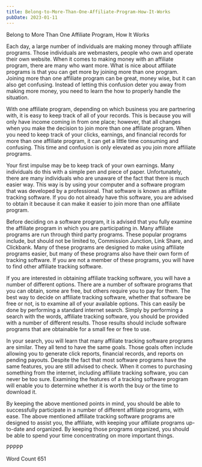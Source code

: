 ```yaml
---
title: Belong-to-More-Than-One-Affiliate-Program-How-It-Works
pubDate: 2023-01-11
---
```


Belong to More Than One Affiliate Program, How It Works

Each day, a large number of individuals are making money through affiliate programs.  Those individuals are webmasters, people who own and operate their own website. When it comes to making money with an affiliate program, there are many who want more. What is nice about affiliate programs is that you can get more by joining more than one program. Joining more than one affiliate program can be great, money wise, but it can also get confusing. Instead of letting this confusion deter you away from making more money, you need to learn the how to properly handle the situation.

With one affiliate program, depending on which business you are partnering with, it is easy to keep track of all of your records. This is because you will only have income coming in from one place; however, that all changes when you make the decision to join more than one affiliate program. When you need to keep track of your clicks, earnings, and financial records for more than one affiliate program, it can get a little time consuming and confusing. This time and confusion is only elevated as you join more affiliate programs.

Your first impulse may be to keep track of your own earnings.  Many individuals do this with a simple pen and piece of paper. Unfortunately, there are many individuals who are unaware of the fact that there is much easier way. This way is by using your computer and a software program that was developed by a professional. That software is known as affiliate tracking software.  If you do not already have this software, you are advised to obtain it because it can make it easier to join more than one affiliate program.

Before deciding on a software program, it is advised that you fully examine the affiliate program in which you are participating in.  Many affiliate programs are run through third party programs. These popular programs include, but should not be limited to, Commission Junction, Link Share, and Clickbank. Many of these programs are designed to make using affiliate programs easier, but many of these programs also have their own form of tracking software. If you are not a member of these programs, you will have to find other affiliate tracking software.

If you are interested in obtaining affiliate tracking software, you will have a number of different options. There are a number of software programs that you can obtain, some are free, but others require you to pay for them.  The best way to decide on affiliate tracking software, whether that software be free or not, is to examine all of your available options. This can easily be done by performing a standard internet search. Simply by performing a search with the words, affiliate tracking software, you should be provided with a number of different results.  Those results should include software programs that are obtainable for a small fee or free to use.

In your search, you will learn that many affiliate tracking software programs are similar. They all tend to have the same goals. Those goals often include allowing you to generate click reports, financial records, and reports on pending payouts. Despite the fact that most software programs have the same features, you are still advised to check. When it comes to purchasing something from the internet, including affiliate tracking software, you can never be too sure.  Examining the features of a tracking software program will enable you to determine whether it is worth the buy or the time to download it.

By keeping the above mentioned points in mind, you should be able to successfully participate in a number of different affiliate programs, with ease.  The above mentioned affiliate tracking software programs are designed to assist you, the affiliate, with keeping your affiliate programs up-to-date and organized.  By keeping those programs organized, you should be able to spend your time concentrating on more important things.

PPPPP

Word Count 651